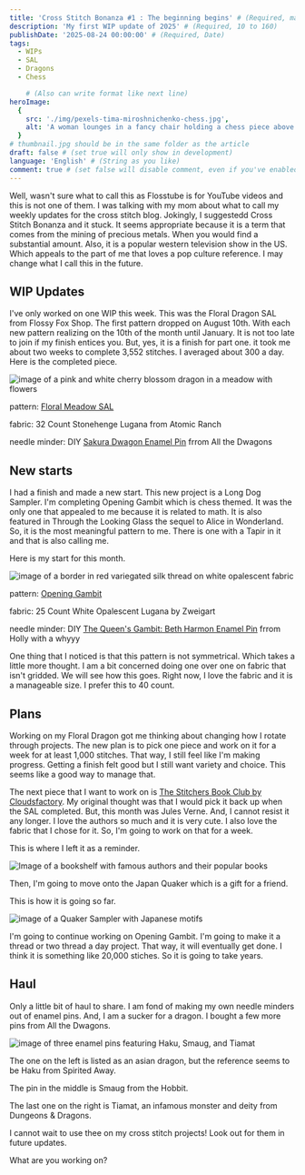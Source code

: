 ```yaml
---
title: 'Cross Stitch Bonanza #1 : The beginning begins' # (Required, max 60)
description: 'My first WIP update of 2025' # (Required, 10 to 160)
publishDate: '2025-08-24 00:00:00' # (Required, Date)
tags:
  - WIPs
  - SAL
  - Dragons
  - Chess

    # (Also can write format like next line)
heroImage:
  {
    src: './img/pexels-tima-miroshnichenko-chess.jpg',
    alt: 'A woman lounges in a fancy chair holding a chess piece above a chess game on a table '
  }
# thumbnail.jpg should be in the same folder as the article
draft: false # (set true will only show in development)
language: 'English' # (String as you like)
comment: true # (set false will disable comment, even if you've enabled it in site-config)
---
```


Well, wasn't sure what to call this as Flosstube is for YouTube
videos and this is not one of them. I was talking with my mom about what
to call my weekly updates for the cross stitch blog. Jokingly, I suggestedd
Cross Stitch Bonanza and it stuck. It seems appropriate because
it is a term that comes from the mining of precious metals. When you
would find a substantial amount. Also, it is a popular western television show
in the US. Which appeals to the part of me that loves a
pop culture reference. I may change what I call this in
the future.

## WIP Updates

I've only worked on one WIP this week. This was the
Floral Dragon SAL from Flossy Fox Shop. The first pattern
dropped on August 10th. With each new pattern realizing on the 10th
of the month until January. It is not too late to join if my
finish entices you. But, yes, it is a finish for part one. it
took me about two weeks to complete 3,552 stitches. I averaged
about 300 a day. Here is the completed piece.

![image of a pink and white cherry blossom dragon in a meadow with flowers](./img/floral-dragon-meadow-sal-part-one-complete.jpg)

pattern: [Floral Meadow SAL](https://www.etsy.com/listing/4322334131/flower-dragon-meadow-stitch-along-6)

fabric: 32 Count Stonehenge Lugana from Atomic Ranch

needle minder: DIY [Sakura Dwagon Enamel Pin](https://www.etsy.com/listing/1305083087/original-dragon-pins-set-1-rainbow-heart?ref=yr_purchases) frrom All the Dwagons

## New starts

I had a finish and made a new start. This new project is
a Long Dog Sampler. I'm completing Opening Gambit which is
chess themed. It was the only one that appealed to me because
it is related to math. It is also featured in Through the Looking Glass
the sequel to Alice in Wonderland. So, it is the most meaningful
pattern to me. There is one with a Tapir in it and that is also calling me.

Here is my start for this month.

![image of a border in red variegated silk thread on white opalescent fabric](./img/long-dog-sampler-opening-gambit-new-start.jpg)

pattern: [Opening Gambit](https://www.longdogsampler.com/product/opening-gambit/)

fabric: 25 Count White Opalescent Lugana by Zweigart

needle minder: DIY [The Queen's Gambit: Beth Harmon Enamel Pin](https://www.etsy.com/listing/892043072/the-queens-gambit-beth-harmon-enamel-pin?ref=yr_purchases) frrom Holly with a whyyy

One thing that I noticed is that this pattern is not symmetrical. Which takes a little more thought. I am a bit
concerned doing one over one on fabric that isn't gridded. We will see how this goes. Right now, I love the fabric
and it is a manageable size. I prefer this to 40 count.

## Plans

Working on my Floral Dragon got me thinking about changing how
I rotate through projects. The new plan is to pick one piece
and work on it for a week for at least 1,000 stitches. That way, I still
feel like I'm making progress. Getting a finish felt good but I still
want variety and choice. This seems like a good way to manage that.

The next piece that I want to work on is [The Stitchers Book Club by Cloudsfactory](https://cloudsfactory.net/the-stitchers-book-club-cross-stitch-pattern.html).
My original thought was that I would pick it back up when the SAL completed. But,
this month was Jules Verne. And, I cannot resist it any longer. I love the authors so much
and it is very cute. I also love the fabric that I chose for it. So, I'm
going to work on that for a week.

This is where I left it as a reminder.

![Image of a bookshelf with famous authors and their popular books](./img/stichers-081725.jpg)

Then, I'm going to move onto the Japan Quaker which is a gift for a friend.

This is how it is going so far.

![image of a Quaker Sampler with Japanese motifs](./img/japan-081725.jpg)

I'm going to continue working on Opening Gambit. I'm going to make it a
thread or two thread a day project. That way, it will eventually get done.
I think it is something like 20,000 stiches. So it is going to take years.

## Haul

Only a little bit of haul to share. I am fond of making
my own needle minders out of enamel pins. And, I am a sucker
for a dragon. I bought a few more pins from All the Dwagons.

![image of three enamel pins featuring Haku, Smaug, and Tiamat](./img/needle-minder-diy-enamel-pins-haku-smaug-tiamat.jpg)

The one on the left is listed as an asian dragon, but the reference seems to be Haku from Spirited Away.

The pin in the middle is Smaug from the Hobbit.

The last one on the right is Tiamat, an infamous monster and deity from Dungeons & Dragons.

I cannot wait to use thee on my cross stitch projects! Look out
for them in future updates.

What are you working on?
